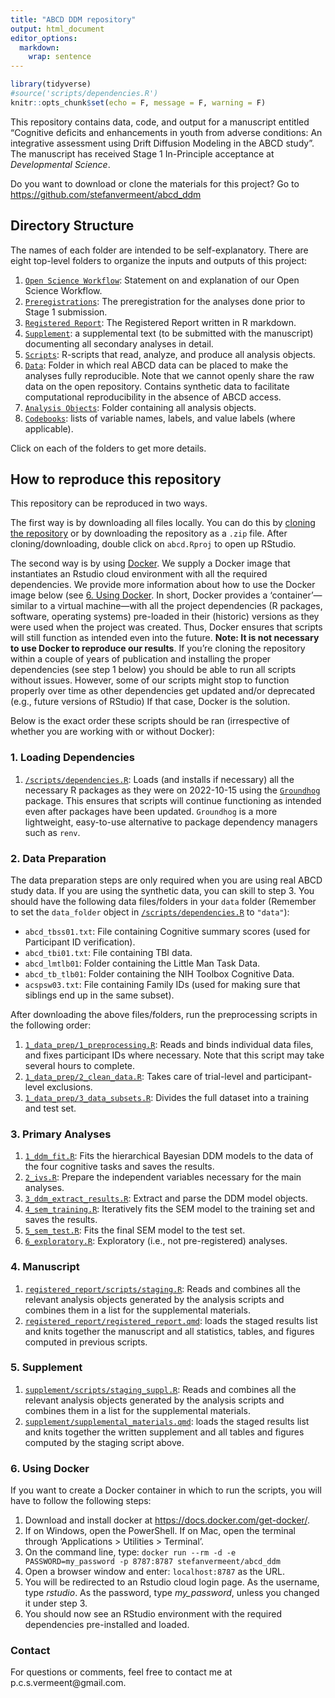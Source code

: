 ```yaml
---
title: "ABCD DDM repository"
output: html_document
editor_options: 
  markdown: 
    wrap: sentence
---
```


```r
library(tidyverse)
#source('scripts/dependencies.R')
knitr::opts_chunk$set(echo = F, message = F, warning = F)

```

This repository contains data, code, and output for a manuscript entitled "Cognitive deficits and enhancements in youth from adverse conditions: An integrative assessment using Drift Diffusion Modeling in the ABCD study". The manuscript has received Stage 1 In-Principle acceptance at *Developmental Science*.

Do you want to download or clone the materials for this project? Go to [https://github.com/stefanvermeent/abcd_ddm](https://github.com/stefanvermeent/abcd_ddm)

## Directory Structure {#structure}

The names of each folder are intended to be self-explanatory.
There are eight top-level folders to organize the inputs and outputs of this project:

1.  [`Open Science Workflow`](opensci_workflow/): Statement on and explanation of our Open Science Workflow.
2.  [`Preregistrations`](preregistrations/): The preregistration for the analyses done prior to Stage 1 submission.
3.  [`Registered Report`](registered_report/): The Registered Report written in R markdown.
4.  [`Supplement`](supplement/): a supplemental text (to be submitted with the manuscript) documenting all secondary analyses in detail.
5.  [`Scripts`](scripts/): R-scripts that read, analyze, and produce all analysis objects.
6.  [`Data`](data/): Folder in which real ABCD data can be placed to make the analyses fully reproducible. Note that we cannot openly share the raw data on the open repository. Contains synthetic data to facilitate computational reproducibility in the absence of ABCD access.
7.  [`Analysis Objects`](analysis_objects/): Folder containing all analysis objects.
8.  [`Codebooks`](codebooks): lists of variable names, labels, and value labels (where applicable).

Click on each of the folders to get more details.

## How to reproduce this repository {#reproduce}

This repository can be reproduced in two ways.

The first way is by downloading all files locally.
You can do this by [cloning the repository](https://docs.github.com/en/desktop/contributing-and-collaborating-using-github-desktop/adding-and-cloning-repositories/cloning-and-forking-repositories-from-github-desktop) or by downloading the repository as a `.zip` file.
After cloning/downloading, double click on `abcd.Rproj` to open up RStudio.

The second way is by using [Docker](https://docs.docker.com/).
We supply a Docker image that instantiates an Rstudio cloud environment with all the required dependencies.
We provide more information about how to use the Docker image below (see [6. Using Docker](#using_docker). 
In short, Docker provides a 'container'---similar to a virtual machine---with all the project dependencies (R packages, software, operating systems) pre-loaded in their (historic) versions as they were used when the project was created.
Thus, Docker ensures that scripts will still function as intended even into the future.
**Note: It is not necessary to use Docker to reproduce our results**.
If you're cloning the repository within a couple of years of publication and installing the proper dependencies (see step 1 below) you should be able to run all scripts without issues.
However, some of our scripts might stop to function properly over time as other dependencies get updated and/or deprecated (e.g., future versions of RStudio)
If that case, Docker is the solution.

Below is the exact order these scripts should be ran (irrespective of whether you are working with or without Docker):

### 1. Loading Dependencies

1.  [`/scripts/dependencies.R`](https://github.com/stefanvermeent/abcd_ddm/blob/main/scripts/dependencies): Loads (and installs if necessary) all the necessary R packages as they were on 2022-10-15 using the [`Groundhog`](https://groundhogr.com/) package. 
This ensures that scripts will continue functioning as intended even after packages have been updated. 
`Groundhog` is a more lightweight, easy-to-use alternative to package dependency managers such as `renv`.

### 2. Data Preparation

The data preparation steps are only required when you are using real ABCD study data.
If you are using the synthetic data, you can skill to step 3.
You should have the following data files/folders in your `data` folder (Remember to set the `data_folder` object in [`/scripts/dependencies.R`](https://github.com/stefanvermeent/abcd_ddm/blob/main/scripts/dependencies.R) to `"data"`):

  - `abcd_tbss01.txt`: File containing Cognitive summary scores (used for Participant ID verification).
  - `abcd_tbi01.txt`:  File containing TBI data.
  - `abcd_lmtlb01`:    Folder containing the Little Man Task Data.
  - `abcd_tb_tlb01`:   Folder containing the NIH Toolbox Cognitive Data.
  - `acspsw03.txt`:    File containing Family IDs (used for making sure that siblings end up in the same subset).
  
After downloading the above files/folders, run the preprocessing scripts in the following order:

1.  [`1_data_prep/1_preprocessing.R`](https://github.com/stefanvermeent/abcd_ddm/blob/main/scripts/1_data_prep/1_preprocessing.R): Reads and binds individual data files, and fixes participant IDs where necessary. Note that this script may take several hours to complete.
2.  [`1_data_prep/2_clean_data.R`](https://github.com/stefanvermeent/abcd_ddm/blob/main/scripts/1_data_prep/2_clean_data.R): Takes care of trial-level and participant-level exclusions.
3.  [`1_data_prep/3_data_subsets.R`](https://github.com/stefanvermeent/abcd_ddm/blob/main/scripts/1_data_prep/3_data_subsets.R): Divides the full dataset into a training and test set.

### 3. Primary Analyses

1.  [`1_ddm_fit.R`](https://github.com/stefanvermeent/abcd_ddm/blob/main/scripts/2_analyses/1_ddm_fit.R): Fits the hierarchical Bayesian DDM models to the data of the four cognitive tasks and saves the results.
2.  [`2_ivs.R`](https://github.com/stefanvermeent/abcd_ddm/blob/main/scripts/2_analyses/2_ivs.R): Prepare the independent variables necessary for the main analyses.
3.  [`3_ddm_extract_results.R`](https://github.com/stefanvermeent/abcd_ddm/blob/main/scripts/2_analyses/3_ddm_extract_results.R): Extract and parse the DDM model objects.
4.  [`4_sem_training.R`](https://github.com/stefanvermeent/abcd_ddm/blob/main/scripts/2_analyses/4_sem_training.R): Iteratively fits the SEM model to the training set and saves the results.
5.  [`5_sem_test.R`](https://github.com/stefanvermeent/abcd_ddm/blob/main/scripts/2_analyses/5_sem_test.R): Fits the final SEM model to the test set.
6.  [`6_exploratory.R`](https://github.com/stefanvermeent/abcd_ddm/blob/main/scripts/2_analyses/6_exploratory.R): Exploratory (i.e., not pre-registered) analyses.

### 4. Manuscript

1.  [`registered_report/scripts/staging.R`](https://github.com/stefanvermeent/abcd_ddm/blob/main/registered_report/scripts/staging.R): Reads and combines all the relevant analysis objects generated by the analysis scripts and combines them in a list for the supplemental materials.
2.  [`registered_report/registered_report.qmd`](https://github.com/stefanvermeent/abcd_ddm/blob/main/registered_report/registered_report.qmd): loads the staged results list and knits together the manuscript and all statistics, tables, and figures computed in previous scripts.

### 5. Supplement

1.  [`supplement/scripts/staging_suppl.R`](https://github.com/stefanvermeent/abcd_ddm/blob/main/supplement/scripts/staging_suppl.R): Reads and combines all the relevant analysis objects generated by the analysis scripts and combines them in a list for the supplemental materials.
2.  [`supplement/supplemental_materials.qmd`](https://github.com/stefanvermeent/abcd_ddm/blob/main/supplement/supplemental_materials.qmd): loads the staged results list and knits together the written supplement and all tables and figures computed by the staging script above.

### 6. Using Docker {#using_docker}

If you want to create a Docker container in which to run the scripts, you will have to follow the following steps:

1.  Download and install docker at <https://docs.docker.com/get-docker/>.
2.  If on Windows, open the PowerShell. If on Mac, open the terminal through 'Applications \> Utilities \> Terminal'.
3.  On the command line, type: `docker run --rm -d -e PASSWORD=my_password -p 8787:8787 stefanvermeent/abcd_ddm`
4.  Open a browser window and enter: `localhost:8787` as the URL.
5.  You will be redirected to an Rstudio cloud login page. As the username, type *rstudio*. As the password, type *my_password*, unless you changed it under step 3.
6.  You should now see an RStudio environment with the required dependencies pre-installed and loaded.

### Contact

For questions or comments, feel free to contact me at p.c.s.vermeent@gmail.com.
